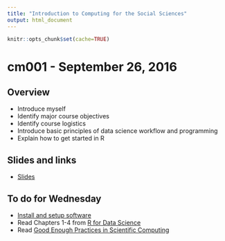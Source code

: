 ```yaml
---
title: "Introduction to Computing for the Social Sciences"
output: html_document
---
```


```r
knitr::opts_chunk$set(cache=TRUE)
```

# cm001 - September 26, 2016

## Overview

* Introduce myself
* Identify major course objectives
* Identify course logistics
* Introduce basic principles of data science workflow and programming
* Explain how to get started in R

## Slides and links

* [Slides](extras/cm001_slides.html)

## To do for Wednesday

* [Install and setup software](setup00.html)
* Read Chapters 1-4 from [R for Data Science](http://r4ds.had.co.nz/)
* Read [Good Enough Practices in Scientific Computing](http://arxiv.org/abs/1609.00037)

